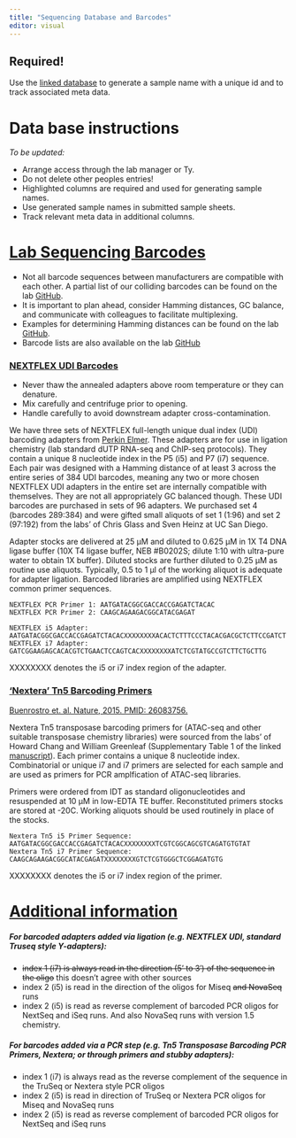 ```yaml
---
title: "Sequencing Database and Barcodes"
editor: visual
---
```


::: callout-important
# Required!

Use the [linked database](https://docs.google.com/spreadsheets/d/15NMOWsKdL7QIupXOQ3CLYt0YsTYBMaimaXhoMHbe-8w/edit?usp=sharing) to generate a sample name with a unique id and to track associated meta data.
:::

# Data base instructions

*To be updated:*

-   Arrange access through the lab manager or Ty.
-   Do not delete other peoples entries!
-   Highlighted columns are required and used for generating sample names.
-   Use generated sample names in submitted sample sheets.
-   Track relevant meta data in additional columns.

# [Lab Sequencing Barcodes](https://docs.google.com/spreadsheets/d/109S5mDFF2S8gghYd7Q-zsrvwM2nfUP9SjjCCN-za5Og/edit?usp=sharing)

::: callout-important
-   Not all barcode sequences between manufacturers are compatible with each other. A partial list of our colliding barcodes can be found on the lab [GitHub](https://github.com/ty-troutman/labSequencingBarcodes).
-   It is important to plan ahead, consider Hamming distances, GC balance, and communicate with colleagues to facilitate multiplexing.
-   Examples for determining Hamming distances can be found on the lab [GitHub](https://github.com/ty-troutman/labSequencingBarcodes/blob/main/code/hammingDistanceCalculation.md).
-   Barcode lists are also available on the lab [GitHub](https://github.com/ty-troutman/labSequencingBarcodes/tree/main/barcodes)
:::

### [NEXTFLEX UDI Barcodes](https://github.com/ty-troutman/labSequencingBarcodes/blob/main/data/NEXTflex_UDI_Index_Sequences_v21.06_v1-New.xlsx)

::: callout-important
-   Never thaw the annealed adapters above room temperature or they can denature.
-   Mix carefully and centrifuge prior to opening.
-   Handle carefully to avoid downstream adapter cross-contamination.
:::

We have three sets of NEXTFLEX full-length unique dual index (UDI) barcoding adapters from [Perkin Elmer](https://perkinelmer-appliedgenomics.com/home/products/library-preparation-kits/nextflex-ngs-barcodes/nextflex-unique-dual-index-barcodes/nextflex-udi-adapters/). These adapters are for use in ligation chemistry (lab standard dUTP RNA-seq and ChIP-seq protocols). They contain a unique 8 nucleotide index in the P5 (i5) and P7 (i7) sequence. Each pair was designed with a Hamming distance of at least 3 across the entire series of 384 UDI barcodes, meaning any two or more chosen NEXTFLEX UDI adapters in the entire set are internally compatible with themselves. They are not all appropriately GC balanced though. These UDI barcodes are purchased in sets of 96 adapters. We purchased set 4 (barcodes 289:384) and were gifted small aliquots of set 1 (1:96) and set 2 (97:192) from the labs' of Chris Glass and Sven Heinz at UC San Diego.

Adapter stocks are delivered at 25 µM and diluted to 0.625 µM in 1X T4 DNA ligase buffer (10X T4 ligase buffer, NEB #B0202S; dilute 1:10 with ultra-pure water to obtain 1X buffer). Diluted stocks are further diluted to 0.25 µM as routine use aliquots. Typically, 0.5 to 1 µl of the working aliquot is adequate for adapter ligation. Barcoded libraries are amplified using NEXTFLEX common primer sequences.

    NEXTFLEX PCR Primer 1: AATGATACGGCGACCACCGAGATCTACAC 
    NEXTFLEX PCR Primer 2: CAAGCAGAAGACGGCATACGAGAT

    NEXTFLEX i5 Adapter: AATGATACGGCGACCACCGAGATCTACACXXXXXXXXACACTCTTTCCCTACACGACGCTCTTCCGATCT
    NEXTFLEX i7 Adapter: GATCGGAAGAGCACACGTCTGAACTCCAGTCACXXXXXXXXATCTCGTATGCCGTCTTCTGCTTG

::: callout-note
XXXXXXXX denotes the i5 or i7 index region of the adapter.
:::

### ['Nextera' Tn5 Barcoding Primers](https://github.com/ty-troutman/labSequencingBarcodes/blob/main/data/41586_2015_BFnature14590_MOESM36_ESM.xlsx)

[Buenrostro et. al. Nature, 2015. PMID: 26083756.](https://pubmed.ncbi.nlm.nih.gov/26083756/)

Nextera Tn5 transposase barcoding primers for (ATAC-seq and other suitable transposase chemistry libraries) were sourced from the labs' of Howard Chang and William Greenleaf (Supplementary Table 1 of the linked [manuscript](https://pubmed.ncbi.nlm.nih.gov/26083756/)). Each primer contains a unique 8 nucleotide index. Combinatorial or unique i7 and i7 primers are selected for each sample and are used as primers for PCR amplfication of ATAC-seq libraries.

Primers were ordered from IDT as standard oligonucleotides and resuspended at 10 µM in low-EDTA TE buffer. Reconstituted primers stocks are stored at -20C. Working aliquots should be used routinely in place of the stocks.

    Nextera Tn5 i5 Primer Sequence: AATGATACGGCGACCACCGAGATCTACACXXXXXXXXTCGTCGGCAGCGTCAGATGTGTAT
    Nextera Tn5 i7 Primer Sequence: CAAGCAGAAGACGGCATACGAGATXXXXXXXXGTCTCGTGGGCTCGGAGATGTG

::: callout-note
XXXXXXXX denotes the i5 or i7 index region of the primer.
:::

# [Additional information](https://dnatech.genomecenter.ucdavis.edu/faqs/how-should-i-submit-the-barcode-sequence-information-in-which-direction-will-they-be-sequenced/)

##### For barcoded adapters added via ligation (e.g. NEXTFLEX UDI, standard Truseq style Y-adapters):

-   ~~index 1 (i7) is always read in the direction (5' to 3′) of the sequence in the oligo~~ this doesn't agree with other sources
-   index 2 (i5) is read in the direction of the oligos for Miseq ~~and NovaSeq~~ runs
-   index 2 (i5) is read as reverse complement of barcoded PCR oligos for NextSeq and iSeq runs. And also NovaSeq runs with version 1.5 chemistry.

##### For barcodes added via a PCR step (e.g. Tn5 Transposase Barcoding PCR Primers, Nextera; or through primers and stubby adapters):

-   index 1 (i7) is always read as the reverse complement of the sequence in the TruSeq or Nextera style PCR oligos
-   index 2 (i5) is read in direction of TruSeq or Nextera PCR oligos for Miseq and NovaSeq runs
-   index 2 (i5) is read as reverse complement of barcoded PCR oligos for NextSeq and iSeq runs

